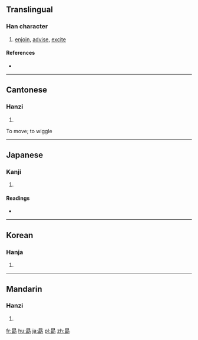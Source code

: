 ==Translingual==

===Han character===
{{Han char|rn=19|rad=力|as=09|sn=11|four=60127|canj=ABMS|ids=⿱曰助}}

# [[enjoin]], [[advise]], [[excite]]

====References====
* {{Han ref|kx=0148.180|dkj=02392|dj=0334.020|hdz=21512.120|uh=52D7|ud=21207|bh=B1E5|bd=45541}}

----

==Cantonese==

===Hanzi===
{{yue-hanzi|jyut=|y=yuk1}}

# {{defn|lang=yue|sort=力09}}

To move; to wiggle
----

==Japanese==

===Kanji===
{{ja-kanji|grade=|rs=力09}}

# {{defn|lang=ja|sort=力09}}

====Readings====
* {{ja-readings|on=[[ぼう]] (bō), [[きょく]] (kyoku)|kun=[[つとめる]] (tsutomeru), [[つとめ]] (tsutome)}}

----

==Korean==

===Hanja===
{{ko-hanja|hangeul=욱|rv=uk|mr=uk}}

# {{defn|lang=ko|sort=力09}}

----

==Mandarin==

===Hanzi===
{{cmn-hanzi|pin=[[xù]] ([[xu4]])|wg=hsü<sup>4</sup>}}

# {{defn|lang=cmn|sort=力09}}

[[fr:勗]]
[[hu:勗]]
[[ja:勗]]
[[pl:勗]]
[[zh:勗]]